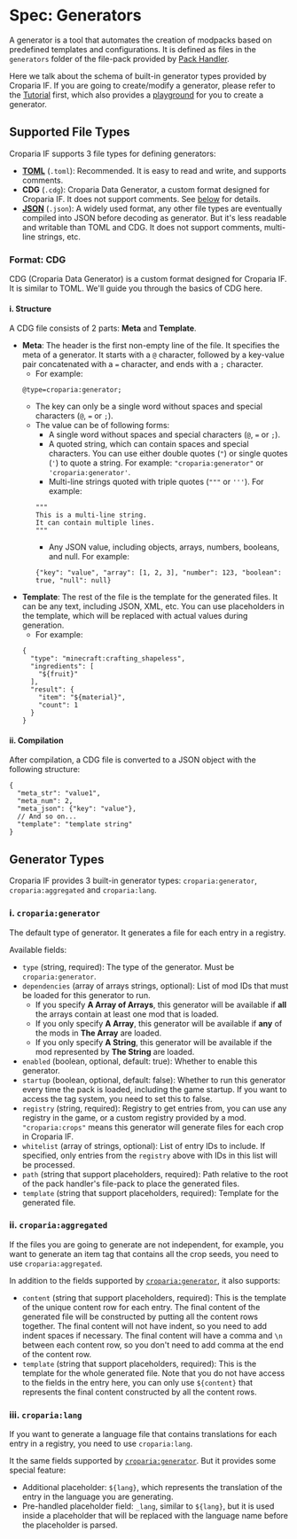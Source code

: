 # Spec: Generators

A generator is a tool that automates the creation of modpacks based on predefined templates and configurations. It is
defined as files in the `generators` folder of the file-pack provided by [Pack Handler](packhandler).

Here we talk about the schema of built-in generator types provided by Croparia IF. If you are going to create/modify a
generator, please refer to the [Tutorial](tutorial) first, which also provides a [playground](tutorial/#playground) for
you to create a generator.

## Supported File Types

Croparia IF supports 3 file types for defining generators:
- **[TOML](https://toml.io/en/)** (`.toml`): Recommended. It is easy to read and write, and supports comments.
- **CDG** (`.cdg`): Croparia Data Generator, a custom format designed for Croparia IF. It does not support comments. See [below](#format-cdg) for details.
- **[JSON](https://toml.io/en/)** (`.json`): A widely used format, any other file types are eventually compiled into
JSON before decoding as generator. But it's less readable and writable than TOML and CDG. It does not support comments,
multi-line strings, etc.

### Format: CDG

CDG (Croparia Data Generator) is a custom format designed for Croparia IF. It is similar to TOML. We'll guide you
through the basics of CDG here.

#### i. Structure

A CDG file consists of 2 parts: **Meta** and **Template**.

- **Meta**: The header is the first non-empty line of the file. It specifies the meta of a generator. It starts with a
`@` character, followed by a key-value pair concatenated with a `=` character, and ends with a `;` character.
  - For example:
  ```
  @type=croparia:generator;
  ```
  - The key can only be a single word without spaces and special characters (`@`, `=` or `;`).
  - The value can be of following forms:
    - A single word without spaces and special characters (`@`, `=` or `;`).
    - A quoted string, which can contain spaces and special characters. You can use either double quotes (`"`) or
    single quotes (`'`) to quote a string. For example: `"croparia:generator"` or `'croparia:generator'`.
    - Multi-line strings quoted with triple quotes (`"""` or `'''`). For example:
    ```
    """
    This is a multi-line string.
    It can contain multiple lines.
    """
    ```
    - Any JSON value, including objects, arrays, numbers, booleans, and null. For example:
    ```
    {"key": "value", "array": [1, 2, 3], "number": 123, "boolean": true, "null": null}
    ```
- **Template**: The rest of the file is the template for the generated files. It can be any text, including
JSON, XML, etc. You can use placeholders in the template, which will be replaced with actual values during generation.
  - For example:
  ```
  {
    "type": "minecraft:crafting_shapeless",
    "ingredients": [
      "${fruit}"
    ],
    "result": {
      "item": "${material}",
      "count": 1
    }
  }
  ```

#### ii. Compilation

After compilation, a CDG file is converted to a JSON object with the following structure:

```json5
{
  "meta_str": "value1",
  "meta_num": 2,
  "meta_json": {"key": "value"},
  // And so on...
  "template": "template string"
}
```

## Generator Types

Croparia IF provides 3 built-in generator types: `croparia:generator`, `croparia:aggregated` and `croparia:lang`.

### i. `croparia:generator`

The default type of generator. It generates a file for each entry in a registry.

Available fields:
- `type` (string, required): The type of the generator. Must be `croparia:generator`.
- `dependencies` (array of arrays strings, optional): List of mod IDs that must be loaded for this generator to run.
  - If you specify **A Array of Arrays**, this generator will be available if **all** the arrays contain at least one mod that is loaded.
  - If you only specify **A Array**, this generator will be available if **any** of the mods in **The Array** are loaded.
  - If you only specify **A String**, this generator will be available if the mod represented by **The String** are loaded.
- `enabled` (boolean, optional, default: true): Whether to enable this generator.
- `startup` (boolean, optional, default: false): Whether to run this generator every time the pack is loaded, including the game
startup. If you want to access the tag system, you need to set this to false.
- `registry` (string, required): Registry to get entries from, you can use any registry in the game, or a custom registry provided by a mod. `"croparia:crops"` means this generator will generate files for each crop in Croparia IF.
- `whitelist` (array of strings, optional): List of entry IDs to include. If specified, only entries from the `registry` above with IDs in this list will be processed.
- `path` (string that support placeholders, required): Path relative to the root of the pack handler's file-pack to place the generated files.
- `template` (string that support placeholders, required): Template for the generated file.

### ii. `croparia:aggregated`

If the files you are going to generate are not independent, for example, you want to generate an item tag that contains all
the crop seeds, you need to use `croparia:aggregated`.

In addition to the fields supported by [`croparia:generator`](#i-cropariagenerator), it also supports:
- `content` (string that support placeholders, required): This is the template of the unique content row for each entry.
The final content of the generated file will be constructed by putting all the content rows together. The final content
will not have indent, so you need to add indent spaces if necessary. The final content will have a comma and `\n`
between each content row, so you don't need to add comma at the end of the content row.
- `template` (string that support placeholders, required): This is the template for the whole generated file. Note that
you do not have access to the fields in the entry here, you can only use `${content}` that represents the final content
constructed by all the content rows.

### iii. `croparia:lang`

If you want to generate a language file that contains translations for each entry in a registry, you need to use
`croparia:lang`.

It the same fields supported by [`croparia:generator`](#i-cropariagenerator). But it provides some special feature:
- Additional placeholder: `${lang}`, which represents the translation of the entry in the language you are generating.
- Pre-handled placeholder field: `_lang`, similar to `${lang}`, but it is used inside a placeholder that will be replaced
with the language name before the placeholder is parsed.
